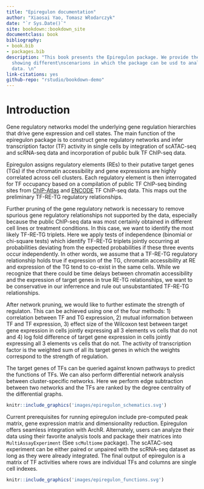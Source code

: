 ```yaml
--- 
title: "Epiregulon documentation"
author: "Xiaosai Yao, Tomasz Włodarczyk"
date: "`r Sys.Date()`"
site: bookdown::bookdown_site
documentclass: book
bibliography:
- book.bib
- packages.bib
description: "This book presents the Epiregulon package. We provide the tutorials
  showing different\nscenarions in which the package can be usd to analyse single-cell
  data. \n"
link-citations: yes
github-repo: "rstudio/bookdown-demo"
---
```


# Introduction {-}

Gene regulatory networks model the underlying gene regulation hierarchies that drive gene expression and cell states. The main function of the epiregulon package is to construct gene regulatory networks and infer transcription factor (TF) activity in single cells by integration of scATAC-seq and scRNA-seq data and incorporation of public bulk TF ChIP-seq data.

Epiregulon assigns regulatory elements (REs) to their putative target genes (TGs) if the chromatin accessibility and gene expressions are highly correlated across cell clusters. Each regulatory element is then interrogated for TF occupancy based on a compilation of public TF ChIP-seq binding sites from [ChIP-Atlas](https://chip-atlas.org/) and [ENCODE](https://www.encodeproject.org/) TF ChIP-seq data. This maps out the preliminary TF-RE-TG regulatory relationships.

Further pruning of the gene regulatory network is necessary to remove spurious gene regulatory relationships not supported by the data, especially because the public ChIP-seq data was most certainly obtained in different cell lines or treatment conditions. In this case, we want to identify the most likely TF-RE-TG triplets. Here we apply tests of independence (binomial or chi-square tests) which identify TF-RE-TG triplets jointly occurring at probabilities deviating from the expected probabilities if these three events occur independently. In other words, we assume that a TF-RE-TG regulatory relationship holds true if expression of the TG, chromatin accessibility at RE and expression of the TG tend to co-exist in the same cells. While we recognize that there could be time delays between chromatin accessibility and the expression of target genes in true RE-TG relationships, we want to be conservative in our inferrence and rule out unsubstantiated TF-RE-TG relationships.

After network pruning, we would like to further estimate the strength of regulaton. This can be achieved using one of the four methods: 1) correlation between TF and TG expression, 2) mutual information between TF and TF expression, 3) effect size of the Wilcoxon test between target gene expression in cells jointly expressing all 3 elements vs cells that do not and 4) log fold difference of target gene expression in cells jointly expressing all 3 elements vs cells that do not. The activity of transcription factor is the weighted sum of all its target genes in which the weights correspond to the strength of regulation.
 
The target genes of TFs can be queried against known pathways to predict the functions of TFs. We can also perform differential network analysis between cluster-specific networks. Here we perform edge subtraction between two networks and the TFs are ranked by the degree centrality of the differential graphs. 

```r
knitr::include_graphics('images/epiregulon_schematics.svg')
```

Current prerequisites for running epiregulon include pre-computed peak matrix,  gene expression matrix and dimensionality reduction. Epiregulon offers seamless integration with ArchR. Alternately, users can analyze their data using their favorite analysis tools and package their matrices into `MultiAssayExperiment` (See `scMultiome` package). The scATAC-seq experiment can be either paired or unpaired with the scRNA-seq dataset as long as they were already integrated. The final output of epiregulon is a matrix of TF activities where rows are individual TFs and columns are single cell indexes.

```r
knitr::include_graphics('images/epiregulon_functions.svg')
```
